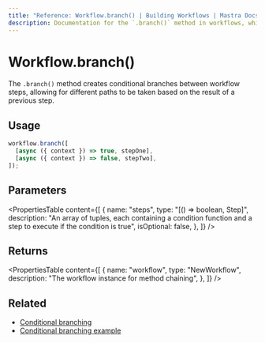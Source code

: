 ```yaml
---
title: "Reference: Workflow.branch() | Building Workflows | Mastra Docs"
description: Documentation for the `.branch()` method in workflows, which creates conditional branches between steps.
---
```


# Workflow.branch()

The `.branch()` method creates conditional branches between workflow steps, allowing for different paths to be taken based on the result of a previous step.

## Usage

```typescript
workflow.branch([
  [async ({ context }) => true, stepOne],
  [async ({ context }) => false, stepTwo],
]);
```

## Parameters

<PropertiesTable
  content={[
    {
      name: "steps",
      type: "[() => boolean, Step]",
      description:
        "An array of tuples, each containing a condition function and a step to execute if the condition is true",
      isOptional: false,
    },
  ]}
/>

## Returns

<PropertiesTable
  content={[
    {
      name: "workflow",
      type: "NewWorkflow",
      description: "The workflow instance for method chaining",
    },
  ]}
/>

## Related

- [Conditional branching](../../docs/workflows/flow-control.mdx#conditional-branching)
- [Conditional branching example](../../examples/workflows/conditional-branching.mdx)
